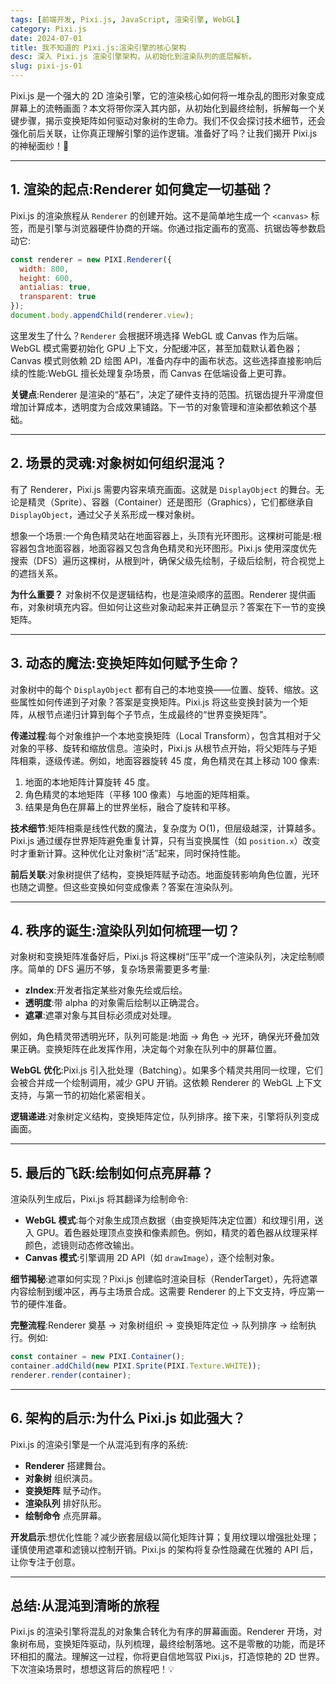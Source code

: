 ```yaml
---
tags: [前端开发, Pixi.js, JavaScript, 渲染引擎, WebGL]
category: Pixi.js
date: 2024-07-01
title: 我不知道的 Pixi.js:渲染引擎的核心架构
desc: 深入 Pixi.js 渲染引擎架构，从初始化到渲染队列的底层解析。
slug: pixi-js-01
---
```


Pixi.js 是一个强大的 2D 渲染引擎，它的渲染核心如何将一堆杂乱的图形对象变成屏幕上的流畅画面？本文将带你深入其内部，从初始化到最终绘制，拆解每一个关键步骤，揭示变换矩阵如何驱动对象树的生命力。我们不仅会探讨技术细节，还会强化前后关联，让你真正理解引擎的运作逻辑。准备好了吗？让我们揭开 Pixi.js 的神秘面纱！🚀

---

## 1. 渲染的起点:Renderer 如何奠定一切基础？

Pixi.js 的渲染旅程从 `Renderer` 的创建开始。这不是简单地生成一个 `<canvas>` 标签，而是引擎与浏览器硬件协商的开端。你通过指定画布的宽高、抗锯齿等参数启动它:

```javascript
const renderer = new PIXI.Renderer({
  width: 800,
  height: 600,
  antialias: true,
  transparent: true
});
document.body.appendChild(renderer.view);
```

这里发生了什么？`Renderer` 会根据环境选择 WebGL 或 Canvas 作为后端。WebGL 模式需要初始化 GPU 上下文，分配缓冲区，甚至加载默认着色器；Canvas 模式则依赖 2D 绘图 API，准备内存中的画布状态。这些选择直接影响后续的性能:WebGL 擅长处理复杂场景，而 Canvas 在低端设备上更可靠。

**关键点**:Renderer 是渲染的“基石”，决定了硬件支持的范围。抗锯齿提升平滑度但增加计算成本，透明度为合成效果铺路。下一节的对象管理和渲染都依赖这个基础。

---

## 2. 场景的灵魂:对象树如何组织混沌？

有了 Renderer，Pixi.js 需要内容来填充画面。这就是 `DisplayObject` 的舞台。无论是精灵（Sprite）、容器（Container）还是图形（Graphics），它们都继承自 `DisplayObject`，通过父子关系形成一棵对象树。

想象一个场景:一个角色精灵站在地面容器上，头顶有光环图形。这棵树可能是:根容器包含地面容器，地面容器又包含角色精灵和光环图形。Pixi.js 使用深度优先搜索（DFS）遍历这棵树，从根到叶，确保父级先绘制，子级后绘制，符合视觉上的遮挡关系。

**为什么重要？** 对象树不仅是逻辑结构，也是渲染顺序的蓝图。Renderer 提供画布，对象树填充内容。但如何让这些对象动起来并正确显示？答案在下一节的变换矩阵。

---

## 3. 动态的魔法:变换矩阵如何赋予生命？

对象树中的每个 `DisplayObject` 都有自己的本地变换——位置、旋转、缩放。这些属性如何传递到子对象？答案是变换矩阵。Pixi.js 将这些变换封装为一个矩阵，从根节点递归计算到每个子节点，生成最终的“世界变换矩阵”。

**传递过程**:每个对象维护一个本地变换矩阵（Local Transform），包含其相对于父对象的平移、旋转和缩放信息。渲染时，Pixi.js 从根节点开始，将父矩阵与子矩阵相乘，逐级传递。例如，地面容器旋转 45 度，角色精灵在其上移动 100 像素:

1. 地面的本地矩阵计算旋转 45 度。
2. 角色精灵的本地矩阵（平移 100 像素）与地面的矩阵相乘。
3. 结果是角色在屏幕上的世界坐标，融合了旋转和平移。

**技术细节**:矩阵相乘是线性代数的魔法，复杂度为 O(1)，但层级越深，计算越多。Pixi.js 通过缓存世界矩阵避免重复计算，只有当变换属性（如 `position.x`）改变时才重新计算。这种优化让对象树“活”起来，同时保持性能。

**前后关联**:对象树提供了结构，变换矩阵赋予动态。地面旋转影响角色位置，光环也随之调整。但这些变换如何变成像素？答案在渲染队列。

---

## 4. 秩序的诞生:渲染队列如何梳理一切？

对象树和变换矩阵准备好后，Pixi.js 将这棵树“压平”成一个渲染队列，决定绘制顺序。简单的 DFS 遍历不够，复杂场景需要更多考量:

- **zIndex**:开发者指定某些对象先绘或后绘。
- **透明度**:带 alpha 的对象需后绘制以正确混合。
- **遮罩**:遮罩对象与其目标必须成对处理。

例如，角色精灵带透明光环，队列可能是:地面 → 角色 → 光环，确保光环叠加效果正确。变换矩阵在此发挥作用，决定每个对象在队列中的屏幕位置。

**WebGL 优化**:Pixi.js 引入批处理（Batching）。如果多个精灵共用同一纹理，它们会被合并成一个绘制调用，减少 GPU 开销。这依赖 Renderer 的 WebGL 上下文支持，与第一节的初始化紧密相关。

**逻辑递进**:对象树定义结构，变换矩阵定位，队列排序。接下来，引擎将队列变成画面。

---

## 5. 最后的飞跃:绘制如何点亮屏幕？

渲染队列生成后，Pixi.js 将其翻译为绘制命令:

- **WebGL 模式**:每个对象生成顶点数据（由变换矩阵决定位置）和纹理引用，送入 GPU。着色器处理顶点变换和像素颜色。例如，精灵的着色器从纹理采样颜色，滤镜则动态修改输出。
- **Canvas 模式**:引擎调用 2D API（如 `drawImage`），逐个绘制对象。

**细节揭秘**:遮罩如何实现？Pixi.js 创建临时渲染目标（RenderTarget），先将遮罩内容绘制到缓冲区，再与主场景合成。这需要 Renderer 的上下文支持，呼应第一节的硬件准备。

**完整流程**:Renderer 奠基 → 对象树组织 → 变换矩阵定位 → 队列排序 → 绘制执行。例如:

```javascript
const container = new PIXI.Container();
container.addChild(new PIXI.Sprite(PIXI.Texture.WHITE));
renderer.render(container);
```

---

## 6. 架构的启示:为什么 Pixi.js 如此强大？

Pixi.js 的渲染引擎是一个从混沌到有序的系统:
- **Renderer** 搭建舞台。
- **对象树** 组织演员。
- **变换矩阵** 赋予动作。
- **渲染队列** 排好队形。
- **绘制命令** 点亮屏幕。

**开发启示**:想优化性能？减少嵌套层级以简化矩阵计算；复用纹理以增强批处理；谨慎使用遮罩和滤镜以控制开销。Pixi.js 的架构将复杂性隐藏在优雅的 API 后，让你专注于创意。

---

## 总结:从混沌到清晰的旅程

Pixi.js 的渲染引擎将混乱的对象集合转化为有序的屏幕画面。Renderer 开场，对象树布局，变换矩阵驱动，队列梳理，最终绘制落地。这不是零散的功能，而是环环相扣的魔法。理解这一过程，你将更自信地驾驭 Pixi.js，打造惊艳的 2D 世界。下次渲染场景时，想想这背后的旅程吧！💡
